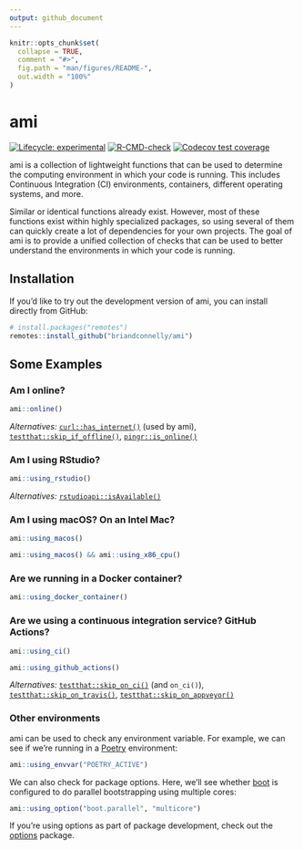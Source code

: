 ```yaml
---
output: github_document
---
```


<!-- README.md is generated from README.Rmd. Please edit that file -->

```r
knitr::opts_chunk$set(
  collapse = TRUE,
  comment = "#>",
  fig.path = "man/figures/README-",
  out.width = "100%"
)
```

# ami

<!-- badges: start -->
[![Lifecycle: experimental](https://img.shields.io/badge/lifecycle-experimental-orange.svg)](https://lifecycle.r-lib.org/articles/stages.html#experimental)
[![R-CMD-check](https://github.com/briandconnelly/ami/actions/workflows/R-CMD-check.yaml/badge.svg)](https://github.com/briandconnelly/ami/actions/workflows/R-CMD-check.yaml)
[![Codecov test coverage](https://codecov.io/gh/briandconnelly/ami/branch/main/graph/badge.svg)](https://app.codecov.io/gh/briandconnelly/ami?branch=main)
<!-- badges: end -->

ami is a collection of lightweight functions that can be used to determine the computing environment in which your code is running.
This includes Continuous Integration (CI) environments, containers, different operating systems, and more.

Similar or identical functions already exist.
However, most of these functions exist within highly specialized packages, so using several of them can quickly create a lot of dependencies for your own projects.
The goal of ami is to provide a unified collection of checks that can be used to better understand the environments in which your code is running.


## Installation

If you’d like to try out the development version of ami, you can
install directly from GitHub:

``` r
# install.packages("remotes")
remotes::install_github("briandconnelly/ami")
```

## Some Examples

### Am I online?

```r
ami::online()
```

*Alternatives:* [`curl::has_internet()`](https://jeroen.cran.dev/curl/reference/nslookup.html) (used by ami), [`testthat::skip_if_offline()`](https://testthat.r-lib.org/reference/skip.html), [`pingr::is_online()`](https://github.com/r-lib/pingr) 


### Am I using RStudio?

```r
ami::using_rstudio()
```

*Alternatives:* [`rstudioapi::isAvailable()`](https://rstudio.github.io/rstudioapi/reference/isAvailable.html)

### Am I using macOS? On an Intel Mac?

```r
ami::using_macos()
```

```r
ami::using_macos() && ami::using_x86_cpu()
```


### Are we running in a Docker container?

```r
ami::using_docker_container()
```


### Are we using a continuous integration service? GitHub Actions?

```r
ami::using_ci()

ami::using_github_actions()
```

*Alternatives:* [`testthat::skip_on_ci()`](https://testthat.r-lib.org/reference/skip.html) (and `on_ci()`), [`testthat::skip_on_travis()`](https://testthat.r-lib.org/reference/skip.html), [`testthat::skip_on_appveyor()`](https://testthat.r-lib.org/reference/skip.html) 


### Other environments

ami can be used to check any environment variable.
For example, we can see if we're running in a [Poetry](https://python-poetry.org) environment:

```r
ami::using_envvar("POETRY_ACTIVE")
```

We can also check for package options.
Here, we'll see whether [boot](https://cran.r-project.org/package=boot) is configured to do parallel bootstrapping using multiple cores:

```r
ami::using_option("boot.parallel", "multicore")
```

If you're using options as part of package development, check out the [options](https://cran.r-project.org/package=options) package.


